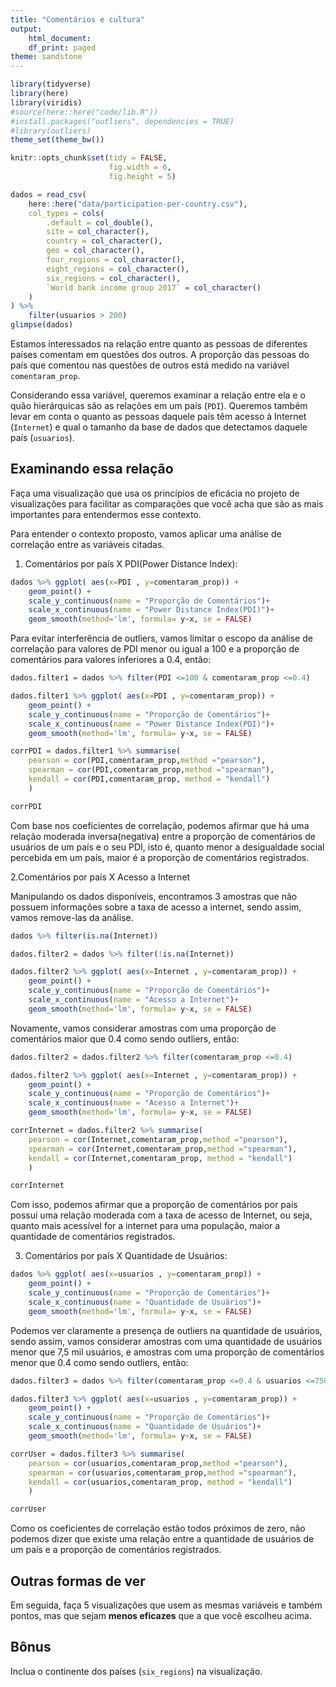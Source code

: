 ```yaml
---
title: "Comentários e cultura"
output:
    html_document:
    df_print: paged
theme: sandstone
---
```


```r
library(tidyverse)
library(here)
library(viridis)
#source(here::here("code/lib.R"))
#install.packages("outliers", dependencies = TRUE)
#library(outliers)
theme_set(theme_bw())

knitr::opts_chunk$set(tidy = FALSE,
                      fig.width = 6,
                      fig.height = 5)
```

```r
dados = read_csv(
    here::here("data/participation-per-country.csv"),
    col_types = cols(
        .default = col_double(),
        site = col_character(),
        country = col_character(),
        geo = col_character(),
        four_regions = col_character(),
        eight_regions = col_character(),
        six_regions = col_character(),
        `World bank income group 2017` = col_character()
    )
) %>% 
    filter(usuarios > 200)
glimpse(dados)
```

Estamos interessados na relação entre quanto as pessoas de diferentes países comentam em questões dos outros. A proporção das pessoas do país que comentou nas questões de outros está medido na variável `comentaram_prop`. 

Considerando essa variável, queremos examinar a relação entre ela e o quão hierárquicas são as relações em um país (`PDI`). Queremos também levar em conta o quanto as pessoas daquele país têm acesso à Internet (`Internet`) e qual o tamanho da base de dados que detectamos daquele país (`usuarios`). 

## Examinando essa relação

Faça uma visualização que usa os princípios de eficácia no projeto de visualizações para facilitar as comparações que você acha que são as mais importantes para entendermos esse contexto. 

Para entender o contexto proposto, vamos aplicar uma análise de correlação entre as variáveis citadas.

1. Comentários por país X PDI(Power Distance Index):
```r

dados %>% ggplot( aes(x=PDI , y=comentaram_prop)) +
    geom_point() +
    scale_y_continuous(name = "Proporção de Comentários")+
    scale_x_continuous(name = "Power Distance Index(PDI)")+
    geom_smooth(method='lm', formula= y~x, se = FALSE)

```

Para evitar interferência de outliers, vamos limitar o escopo da análise de correlação para valores de PDI menor ou igual a 100 e a proporção de comentários para valores inferiores a 0.4, então:

```r

dados.filter1 = dados %>% filter(PDI <=100 & comentaram_prop <=0.4)

dados.filter1 %>% ggplot( aes(x=PDI , y=comentaram_prop)) +
    geom_point() +
    scale_y_continuous(name = "Proporção de Comentários")+
    scale_x_continuous(name = "Power Distance Index(PDI)")+
    geom_smooth(method='lm', formula= y~x, se = FALSE)

corrPDI = dados.filter1 %>% summarise(
    pearson = cor(PDI,comentaram_prop,method ="pearson"),
    spearman = cor(PDI,comentaram_prop,method ="spearman"),
    kendall = cor(PDI,comentaram_prop, method = "kendall")
    )

corrPDI


```

Com base nos coeficientes de correlação, podemos afirmar que há uma relação moderada inversa(negativa) entre a proporção de comentários de usuários de um país e o seu PDI, isto é, quanto menor a desigualdade social percebida em um país, maior é a proporção de comentários registrados. 

2.Comentários por país X Acesso a Internet

Manipulando os dados disponíveis, encontramos 3 amostras que não possuem informações sobre a taxa de acesso a internet, sendo assim, vamos remove-las da análise.

```r

dados %>% filter(is.na(Internet))

dados.filter2 = dados %>% filter(!is.na(Internet))

dados.filter2 %>% ggplot( aes(x=Internet , y=comentaram_prop)) +
    geom_point() +
    scale_y_continuous(name = "Proporção de Comentários")+
    scale_x_continuous(name = "Acesso a Internet")+
    geom_smooth(method='lm', formula= y~x, se = FALSE)

```

Novamente, vamos considerar amostras com uma proporção de comentários maior que 0.4 como sendo outliers, então:

```r
dados.filter2 = dados.filter2 %>% filter(comentaram_prop <=0.4)

dados.filter2 %>% ggplot( aes(x=Internet , y=comentaram_prop)) +
    geom_point() +
    scale_y_continuous(name = "Proporção de Comentários")+
    scale_x_continuous(name = "Acesso a Internet")+
    geom_smooth(method='lm', formula= y~x, se = FALSE)

corrInternet = dados.filter2 %>% summarise(
    pearson = cor(Internet,comentaram_prop,method ="pearson"),
    spearman = cor(Internet,comentaram_prop,method ="spearman"),
    kendall = cor(Internet,comentaram_prop, method = "kendall")
    )

corrInternet

```

Com isso, podemos afirmar que a proporção de comentários por país possui uma relação moderada com a taxa de acesso de Internet, ou seja, quanto mais acessível for a internet para uma população, maior a quantidade de comentários registrados.

3. Comentários por país X Quantidade de Usuários:
```r



dados %>% ggplot( aes(x=usuarios , y=comentaram_prop)) +
    geom_point() +
    scale_y_continuous(name = "Proporção de Comentários")+
    scale_x_continuous(name = "Quantidade de Usuários")+
    geom_smooth(method='lm', formula= y~x, se = FALSE)
```

Podemos ver claramente a presença de outliers na quantidade de usuários, sendo assim, vamos considerar amostras com uma quantidade de usuários menor que 7,5 mil usuários, e amostras com uma proporção de comentários menor que 0.4 como sendo outliers, então:

```r

dados.filter3 = dados %>% filter(comentaram_prop <=0.4 & usuarios <=7500)

dados.filter3 %>% ggplot( aes(x=usuarios , y=comentaram_prop)) +
    geom_point() +
    scale_y_continuous(name = "Proporção de Comentários")+
    scale_x_continuous(name = "Quantidade de Usuários")+
    geom_smooth(method='lm', formula= y~x, se = FALSE)

corrUser = dados.filter3 %>% summarise(
    pearson = cor(usuarios,comentaram_prop,method ="pearson"),
    spearman = cor(usuarios,comentaram_prop,method ="spearman"),
    kendall = cor(usuarios,comentaram_prop, method = "kendall")
    )

corrUser

```

Como os coeficientes de correlação estão todos próximos de zero, não podemos dizer que existe uma relação entre a quantidade de usuários de um país e a proporção de comentários registrados.

## Outras formas de ver

Em seguida, faça 5 visualizações que usem as mesmas variáveis e também pontos, mas que sejam **menos eficazes** que a que você escolheu acima. 

## Bônus

Inclua o continente dos países (`six_regions`) na visualização.

